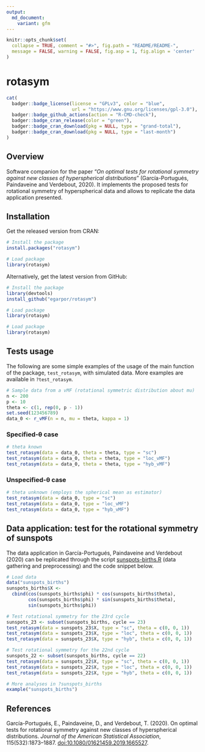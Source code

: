```yaml
---
output:
  md_document:
    variant: gfm
---
```


```r
knitr::opts_chunk$set(
  collapse = TRUE, comment = "#>", fig.path = "README/README-",
  message = FALSE, warning = FALSE, fig.asp = 1, fig.align = 'center'
)
```

rotasym
=======

```r
cat(
  badger::badge_license(license = "GPLv3", color = "blue",
                        url = "https://www.gnu.org/licenses/gpl-3.0"),
  badger::badge_github_actions(action = "R-CMD-check"),
  badger::badge_cran_release(color = "green"),
  badger::badge_cran_download(pkg = NULL, type = "grand-total"),
  badger::badge_cran_download(pkg = NULL, type = "last-month")
)
```

<!-- <img src="" alt="rotasym  hexlogo" align="right" width="200" style="padding: 0 15px; float: right;"/> -->

## Overview

Software companion for the paper "*On optimal tests for rotational symmetry against new classes of hyperspherical distributions*" (García-Portugués, Paindaveine and Verdebout, 2020). It implements the proposed tests for rotational symmetry of hyperspherical data and allows to replicate the data application presented.

## Installation

Get the released version from CRAN:

```r
# Install the package
install.packages("rotasym")

# Load package
library(rotasym)
```

Alternatively, get the latest version from GitHub:

```r
# Install the package
library(devtools)
install_github("egarpor/rotasym")

# Load package
library(rotasym)
```

```r
# Load package
library(rotasym)
```

## Tests usage

The following are some simple examples of the usage of the main function of the package, `test_rotasym`, with simulated data. More examples are available in `?test_rotasym`.

```r
# Sample data from a vMF (rotational symmetric distribution about mu)
n <- 200
p <- 10
theta <- c(1, rep(0, p - 1))
set.seed(123456789)
data_0 <- r_vMF(n = n, mu = theta, kappa = 1)
```

### Specified-θ case

```r
# theta known
test_rotasym(data = data_0, theta = theta, type = "sc")
test_rotasym(data = data_0, theta = theta, type = "loc_vMF")
test_rotasym(data = data_0, theta = theta, type = "hyb_vMF")
```

### Unspecified-θ case

```r
# theta unknown (employs the spherical mean as estimator)
test_rotasym(data = data_0, type = "sc")
test_rotasym(data = data_0, type = "loc_vMF")
test_rotasym(data = data_0, type = "hyb_vMF")
```

## Data application: test for the rotational symmetry of sunspots

The data application in García-Portugués, Paindaveine and Verdebout (2020) can
be replicated through the script [sunspots-births.R](https://github.com/egarpor/rotasym/blob/master/data-raw/sunspots-births.R) (data gathering and preprocessing) and the code snippet below.

```r
# Load data
data("sunspots_births")
sunspots_births$X <-
  cbind(cos(sunspots_births$phi) * cos(sunspots_births$theta),
        cos(sunspots_births$phi) * sin(sunspots_births$theta),
        sin(sunspots_births$phi))

# Test rotational symmetry for the 23rd cycle
sunspots_23 <- subset(sunspots_births, cycle == 23)
test_rotasym(data = sunspots_23$X, type = "sc", theta = c(0, 0, 1))
test_rotasym(data = sunspots_23$X, type = "loc", theta = c(0, 0, 1))
test_rotasym(data = sunspots_23$X, type = "hyb", theta = c(0, 0, 1))

# Test rotational symmetry for the 22nd cycle
sunspots_22 <- subset(sunspots_births, cycle == 22)
test_rotasym(data = sunspots_22$X, type = "sc", theta = c(0, 0, 1))
test_rotasym(data = sunspots_22$X, type = "loc", theta = c(0, 0, 1))
test_rotasym(data = sunspots_22$X, type = "hyb", theta = c(0, 0, 1))

# More analyses in ?sunspots_births
example("sunspots_births")
```

## References

García-Portugués, E., Paindaveine, D., and Verdebout, T. (2020). On optimal tests for rotational symmetry against new classes of hyperspherical distributions. *Journal of the American Statistical Association*, 115(532):1873--1887. [doi:10.1080/01621459.2019.1665527](https://doi.org/10.1080/01621459.2019.1665527).
